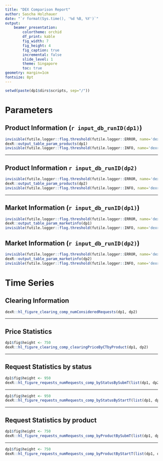 ```yaml
---
title: "DEX Comparison Report"
author: Sascha Holzhauer
date: "`r format(Sys.time(), '%d %B, %Y')`"
output:
    beamer_presentation:
        colortheme: orchid
        df_print: kable
        fig_width: 7
        fig_height: 4
        fig_caption: true
        incremental: false
        slide_level: 1
        theme: Singapore
        toc: true
geometry: margin=1cm
fontsize: 8pt
---
```


```r
setwd(paste(dp1$dirs$scripts, sep="/"))
```

# Parameters
## Product Information (`r input_db_runID(dp1)`)
```r
invisible(futile.logger::flog.threshold(futile.logger::ERROR, name='dexr'))
dexR::output_table_param_products(dp1)
invisible(futile.logger::flog.threshold(futile.logger::INFO, name='dexr'))
```
***
## Product Information `r input_db_runID(dp2)`
```r
invisible(futile.logger::flog.threshold(futile.logger::ERROR, name='dexr'))
dexR::output_table_param_products(dp2)
invisible(futile.logger::flog.threshold(futile.logger::INFO, name='dexr'))
```
***
## Market Information (`r input_db_runID(dp1)`)
```r
invisible(futile.logger::flog.threshold(futile.logger::ERROR, name='dexr'))
dexR::output_table_param_marketinfo(dp1)
invisible(futile.logger::flog.threshold(futile.logger::INFO, name='dexr'))
```
## Market Information (`r input_db_runID(dp2)`)
```r
invisible(futile.logger::flog.threshold(futile.logger::ERROR, name='dexr'))
dexR::output_table_param_marketinfo(dp2)
invisible(futile.logger::flog.threshold(futile.logger::INFO, name='dexr'))
```

# Time Series
## Clearing Information

```r
dexR::hl_figure_clearing_comp_numConsideredRequests(dp1, dp2)
```

***

## Price Statistics
```r
dp1$fig$height <- 750
dexR::hl_figure_clearing_comp_clearingPriceByCTbyProduct(dp1, dp2)
```

***

## Request Statistics by status
```r
dp1$fig$height <- 950
dexR::hl_figure_requests_numRequests_comp_byStatusBySubmT(list(dp1, dp2))
```

***

```r
dp1$fig$height <- 950
dexR::hl_figure_requests_numRequests_comp_byStatusByStartT(list(dp1, dp2))
```

***

## Request Statistics by product
```r
dp1$fig$height <- 750
dexR::hl_figure_requests_numRequests_comp_byProductBySubmT(list(dp1, dp2))
```

***

```r
dp1$fig$height <- 750
dexR::hl_figure_requests_numRequests_comp_byProductByStartT(list(dp1, dp2))
```
